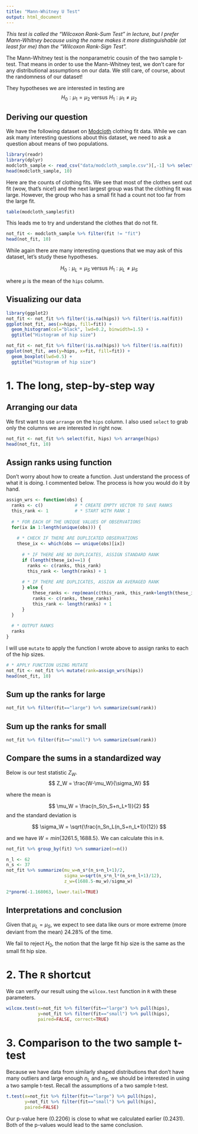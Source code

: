 ```yaml
---
title: "Mann-Whitney U Test"
output: html_document
---
```


*This test is called the "Wilcoxon Rank-Sum Test" in lecture, but I prefer Mann-Whitney because using the name makes it more distinguishable (at least for me) than the "Wilcoxon Rank-Sign Test".*

The Mann-Whitney test is the nonparametric cousin of the two sample t-test. That means in order to use the Mann-Whitney test, we don't care for any distributional assumptions on our data. We still care, of course, about the randomness of our dataset!

They hypotheses we are interested in testing are
$$
H_0: \mu_1 = \mu_2 
\text{  versus  }
H_1: \mu_1 \neq \mu_2
$$

## Deriving our question
We have the following dataset on <a href="https://www.modcloth.com/">Modcloth</a> clothing fit data. While we can ask many interesting questions about this dataset, we need to ask a question about means of two populations.

```r
library(readr)
library(dplyr)
modcloth_sample <- read_csv("data/modcloth_sample.csv")[,-1] %>% select(-user_name)
head(modcloth_sample, 10)
```

Here are the counts of clothing fits. We see that most of the clothes sent out fit (wow, that's nice!) and the next largest group was that the clothing fit was large. However, the group who has a small fit had a count not too far from the large fit.

```r
table(modcloth_sample$fit)
```

This leads me to try and understand the clothes that do not fit.

```r
not_fit <- modcloth_sample %>% filter(fit != "fit")
head(not_fit, 10)
```

While again there are many interesting questions that we may ask of this dataset, let's study these hypotheses.  

$$
H_0: \mu_L=\mu_S \text{  versus  } H_1: \mu_L \neq \mu_S
$$

where $\mu$ is the mean of the `hips` column.

## Visualizing our data
```r
library(ggplot2)
not_fit <- not_fit %>% filter(!is.na(hips)) %>% filter(!is.na(fit))
ggplot(not_fit, aes(x=hips, fill=fit)) + 
  geom_histogram(col="black", lwd=0.2, binwidth=1.5) + 
  ggtitle("Histogram of hip size")
```

```r
not_fit <- not_fit %>% filter(!is.na(hips)) %>% filter(!is.na(fit))
ggplot(not_fit, aes(y=hips, x=fit, fill=fit)) + 
  geom_boxplot(lwd=0.5) + 
  ggtitle("Histogram of hip size")
```

# 1. The long, step-by-step way

## Arranging our data
We first want to use `arrange` on the `hips` column. I also used `select` to grab only the columns we are interested in right now.

```r
not_fit <- not_fit %>% select(fit, hips) %>% arrange(hips)
head(not_fit, 10)
```

## Assign ranks using function
Don't worry about how to create a function. Just understand the process of what it is doing. I commented below. The process is how you would do it by hand.

```r
assign_wrs <- function(obs) {
  ranks <- c()            # * CREATE EMPTY VECTOR TO SAVE RANKS
  this_rank <- 1          # * START WITH RANK 1
  
  # * FOR EACH OF THE UNIQUE VALUES OF OBSERVATIONS
  for(ix in 1:length(unique(obs))) {
    
    # * CHECK IF THERE ARE DUPLICATED OBSERVATIONS
    these_ix <- which(obs == unique(obs)[ix])
    
      # * IF THERE ARE NO DUPLICATES, ASSIGN STANDARD RANK
      if (length(these_ix)==1) {
        ranks <- c(ranks, this_rank)
        this_rank <- length(ranks) + 1
      
      # * IF THERE ARE DUPLICATES, ASSIGN AN AVERAGED RANK
      } else {
          these_ranks <- rep(mean(c(this_rank, this_rank+length(these_ix)-1)), length(these_ix))
          ranks <- c(ranks, these_ranks)
          this_rank <- length(ranks) + 1
      }
  }
  
  # * OUTPUT RANKS
  ranks
}
```

I will use `mutate` to apply the function I wrote above to assign ranks to each of the hip sizes.

```r
# * APPLY FUNCTION USING MUTATE
not_fit <- not_fit %>% mutate(rank=assign_wrs(hips))
head(not_fit, 10)
```


## Sum up the ranks for large
```r
not_fit %>% filter(fit=="large") %>% summarize(sum(rank))
```

## Sum up the ranks for small
```r
not_fit %>% filter(fit=="small") %>% summarize(sum(rank))
```

## Compare the sums in a standardized way

Below is our test statistic $Z_W$.
$$
Z_W = \frac{W-\mu_W}{\sigma_W}
$$

where the mean is

$$
\mu_W = \frac{n_S(n_S+n_L+1)}{2}
$$
and the standard deviation is

$$
\sigma_W = \sqrt{\frac{n_Sn_L(n_S+n_L+1)}{12}}
$$

and we have $W=min\{3261.5, 1688.5\}$. We can calculate this in `R`.

```r
not_fit %>% group_by(fit) %>% summarize(n=n())
```

```r
n_l <- 62
n_s <- 37
not_fit %>% summarize(mu_w=n_s*(n_s+n_l+1)/2,
                      sigma_w=sqrt(n_s*n_l*(n_s+n_l+1)/12),
                      z_w=(1688.5-mu_w)/sigma_w)
```

```r
2*pnorm(-1.168063, lower.tail=TRUE)
```

## Interpretations and conclusion
Given that $\mu_L=\mu_S$, we expect to see data like ours or more extreme (more deviant from the mean) 24.28% of the time.

We fail to reject $H_0$, the notion that the large fit hip size is the same as the small fit hip size.

# 2. The `R` shortcut
We can verify our result using the `wilcox.test` function in `R` with these parameters.
```r
wilcox.test(x=not_fit %>% filter(fit=="large") %>% pull(hips),
            y=not_fit %>% filter(fit=="small") %>% pull(hips),
            paired=FALSE, correct=TRUE)
```

# 3. Comparison to the two sample t-test
Because we have data from similarly shaped distributions that don't have many outliers and large enough $n_L$ and $n_S$, we should be interested in using a two sample t-test. Recall the assumptions of a two sample t-test.

```r
t.test(x=not_fit %>% filter(fit=="large") %>% pull(hips),
       y=not_fit %>% filter(fit=="small") %>% pull(hips),
       paired=FALSE)
```

Our p-value here (0.2206) is close to what we calculated earlier (0.2431). Both of the p-values would lead to the same conclusion.